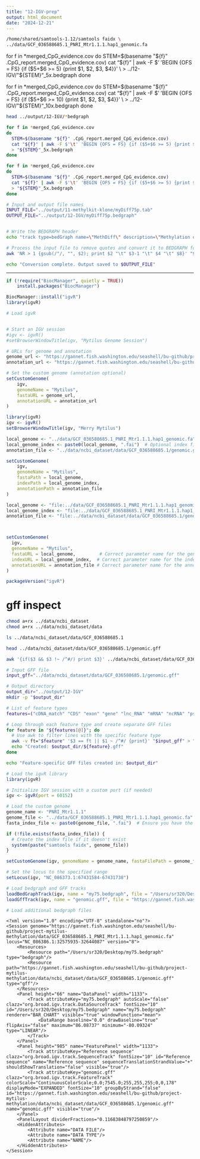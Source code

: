 ```yaml
---
title: "12-IGV-prep"
output: html_document
date: "2024-12-21"
---
```


```bash
/home/shared/samtools-1.12/samtools faidx \
../data/GCF_036588685.1_PNRI_Mtr1.1.1.hap1_genomic.fa
```

for f in *merged_CpG_evidence.cov
do
  STEM=$(basename "${f}" .CpG_report.merged_CpG_evidence.cov)
  cat "${f}" | awk -F $'\t' 'BEGIN {OFS = FS} {if ($5+$6 >= 5) {print $1, $2, $3, $4}}' \
  > ../12-IGV/"${STEM}"_5x.bedgraph
done




for f in *merged_CpG_evidence.cov
do
  STEM=$(basename "${f}" .CpG_report.merged_CpG_evidence.cov)
  cat "${f}" | awk -F $'\t' 'BEGIN {OFS = FS} {if ($5+$6 >= 10) {print $1, $2, $3, $4}}' \
  > ../12-IGV/"${STEM}"_10x.bedgraph
done

```bash
head ../output/12-IGV/*bedgraph
```


```bash
for f in *merged_CpG_evidence.cov
do
  STEM=$(basename "${f}" .CpG_report.merged_CpG_evidence.cov)
  cat "${f}" | awk -F $'\t' 'BEGIN {OFS = FS} {if ($5+$6 >= 5) {print $1, $2, $3, $4}}' \
  > "${STEM}"_5x.bedgraph
done
```




```bash
for f in *merged_CpG_evidence.cov
do
  STEM=$(basename "${f}" .CpG_report.merged_CpG_evidence.cov)
  cat "${f}" | awk -F $'\t' 'BEGIN {OFS = FS} {if ($5+$6 >= 5) {print $1, $2, $3, $4}}' \
  > "${STEM}"_5x.bedgraph
done
```

```bash
# Input and output file names
INPUT_FILE="../output/11-methylkit-klone/myDiff75p.tab"
OUTPUT_FILE="../output/12-IGV/myDiff75p.bedgraph"


# Write the BEDGRAPH header
echo "track type=bedGraph name=\"MethDiff\" description=\"Methylation difference data\"" > "$OUTPUT_FILE"

# Process the input file to remove quotes and convert it to BEDGRAPH format
awk 'NR > 1 {gsub(/"/, "", $2); print $2 "\t" $3-1 "\t" $4 "\t" $8}' "$INPUT_FILE" >> "$OUTPUT_FILE"

echo "Conversion complete. Output saved to $OUTPUT_FILE"
```

---

```r
if (!require("BiocManager", quietly = TRUE))
    install.packages("BiocManager")

BiocManager::install("igvR")
library(igvR)
```

```r
# Load igvR


# Start an IGV session
#igv <- igvR()
#setBrowserWindowTitle(igv, "Mytilus Genome Session")

# URLs for genome and annotation
genome_url <- "https://gannet.fish.washington.edu/seashell/bu-github/project-mytilus-methylation/data/GCF_036588685.1_PNRI_Mtr1.1.1.hap1_genomic.fa"
annotation_url <- "https://gannet.fish.washington.edu/seashell/bu-github/project-mytilus-methylation/data/ncbi_dataset/data/GCF_036588685.1/genomic.gff"

# Set the custom genome (annotation optional)
setCustomGenome(
    igv,
    genomeName = "Mytilus",
    fastaURL = genome_url,
    annotationURL = annotation_url
)
```

```r
library(igvR)
igv <- igvR()
setBrowserWindowTitle(igv, "Merry Mytilus")
```



```r
local_genome <- "../data/GCF_036588685.1_PNRI_Mtr1.1.1.hap1_genomic.fa"
local_genome_index <- paste0(local_genome, ".fai")  # Optional index file
annotation_file <- "../data/ncbi_dataset/data/GCF_036588685.1/genomic.gff3"  # Optional annotation file

setCustomGenome(
    igv,
    genomeName = "Mytilus",
    fastaPath = local_genome,
    indexPath = local_genome_index,
    annotationPath = annotation_file
)
```


```r
local_genome <- "file:../data/GCF_036588685.1_PNRI_Mtr1.1.1.hap1_genomic.fa"
local_genome_index <- "file:../data/GCF_036588685.1_PNRI_Mtr1.1.1.hap1_genomic.fa.fai"
annotation_file <- "file:../data/ncbi_dataset/data/GCF_036588685.1/genomic.gff3"



setCustomGenome(
  igv,
  genomeName = "Mytilus",
  fastaURL = local_genome,         # Correct parameter name for the genome file
  indexURL = local_genome_index,  # Correct parameter name for the index file
  annotationURL = annotation_file # Correct parameter name for the annotation file
)
```

```r
packageVersion("igvR")
```




# gff inspect

```bash
chmod a+rx ../data/ncbi_dataset
chmod a+rx ../data/ncbi_dataset/data
```

```bash
ls ../data/ncbi_dataset/data/GCF_036588685.1
```
```bash
head ../data/ncbi_dataset/data/GCF_036588685.1/genomic.gff
```

```bash
awk '{if($3 && $3 !~ /^#/) print $3}' ../data/ncbi_dataset/data/GCF_036588685.1/genomic.gff | sort | uniq
```

```bash
# Input GFF file
input_gff="../data/ncbi_dataset/data/GCF_036588685.1/genomic.gff"

# Output directory
output_dir="../output/12-IGV"
mkdir -p "$output_dir"

# List of feature types
features=("cDNA_match" "CDS" "exon" "gene" "lnc_RNA" "mRNA" "ncRNA" "pseudogene" "RefSeq" "region" "rRNA" "snoRNA" "snRNA" "transcript" "tRNA")

# Loop through each feature type and create separate GFF files
for feature in "${features[@]}"; do
  # Use awk to filter lines with the specific feature type
  awk -v ft="$feature" '$3 == ft || $1 ~ /^#/ {print}' "$input_gff" > "$output_dir/${feature}.gff"
  echo "Created: $output_dir/${feature}.gff"
done

echo "Feature-specific GFF files created in: $output_dir"
```




```r
# Load the igvR library
library(igvR)

# Initialize IGV session with a custom port (if needed)
igv <- igvR(port = 60152)

# Load the custom genome
genome_name <- "PNRI_Mtr1.1.1"
genome_file <- "../data/GCF_036588685.1_PNRI_Mtr1.1.1.hap1_genomic.fa" # Replace with your local path to the genome file
fasta_index_file <- paste0(genome_file, ".fai")  # Ensure you have the index file generated

if (!file.exists(fasta_index_file)) {
  # Create the index file if it doesn't exist
  system(paste("samtools faidx", genome_file))
}

setCustomGenome(igv, genomeName = genome_name, fastaFilePath = genome_file)

# Set the locus to the specified range
setLocus(igv, "NC_086373.1:67431584-67431738")

# Load bedgraph and GFF tracks
loadBedGraphTrack(igv, name = "my75.bedgraph", file = "/Users/sr320/Desktop/my75.bedgraph", color = "blue", trackHeight = 50)
loadGffTrack(igv, name = "genomic.gff", file = "https://gannet.fish.washington.edu/seashell/bu-github/project-mytilus-methylation/data/ncbi_dataset/data/GCF_036588685.1/genomic.gff")

# Load additional bedgraph files
```


```
<?xml version="1.0" encoding="UTF-8" standalone="no"?>
<Session genome="https://gannet.fish.washington.edu/seashell/bu-github/project-mytilus-methylation/data/GCF_036588685.1_PNRI_Mtr1.1.1.hap1_genomic.fa" locus="NC_086386.1:32575935-32644087" version="8">
    <Resources>
        <Resource path="/Users/sr320/Desktop/my75.bedgraph" type="bedgraph"/>
        <Resource path="https://gannet.fish.washington.edu/seashell/bu-github/project-mytilus-methylation/data/ncbi_dataset/data/GCF_036588685.1/genomic.gff" type="gff"/>
    </Resources>
    <Panel height="66" name="DataPanel" width="1133">
        <Track attributeKey="my75.bedgraph" autoScale="false" clazz="org.broad.igv.track.DataSourceTrack" fontSize="10" id="/Users/sr320/Desktop/my75.bedgraph" name="my75.bedgraph" renderer="BAR_CHART" visible="true" windowFunction="mean">
            <DataRange baseline="0.0" drawBaseline="true" flipAxis="false" maximum="86.08737" minimum="-80.09324" type="LINEAR"/>
        </Track>
    </Panel>
    <Panel height="985" name="FeaturePanel" width="1133">
        <Track attributeKey="Reference sequence" clazz="org.broad.igv.track.SequenceTrack" fontSize="10" id="Reference sequence" name="Reference sequence" sequenceTranslationStrandValue="+" shouldShowTranslation="false" visible="true"/>
        <Track attributeKey="genomic.gff" clazz="org.broad.igv.track.FeatureTrack" colorScale="ContinuousColorScale;0.0;7545.0;255,255,255;0,0,178" displayMode="EXPANDED" fontSize="10" groupByStrand="false" id="https://gannet.fish.washington.edu/seashell/bu-github/project-mytilus-methylation/data/ncbi_dataset/data/GCF_036588685.1/genomic.gff" name="genomic.gff" visible="true"/>
    </Panel>
    <PanelLayout dividerFractions="0.11683848797250859"/>
    <HiddenAttributes>
        <Attribute name="DATA FILE"/>
        <Attribute name="DATA TYPE"/>
        <Attribute name="NAME"/>
    </HiddenAttributes>
</Session>
```

